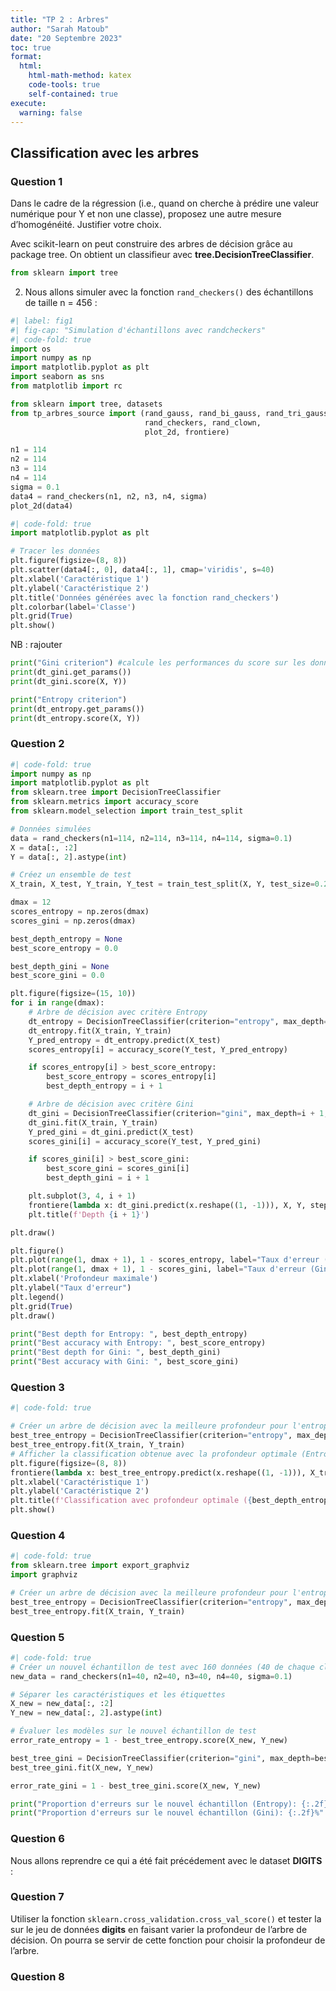 ---
title: "TP 2 : Arbres"
author: "Sarah Matoub"
date: "20 Septembre 2023"
toc: true
format:
  html:
    html-math-method: katex
    code-tools: true
    self-contained: true
execute:
  warning: false
---

## Classification avec les arbres

### Question 1
Dans le cadre de la régression (i.e., quand on cherche à prédire une valeur numérique pour Y et non
une classe), proposez une autre mesure d’homogénéité. Justifier votre choix.

Avec scikit-learn on peut construire des arbres de décision grâce au package tree. On obtient un
classifieur avec **tree.DecisionTreeClassifier**.


```{python}
from sklearn import tree
```

2) Nous allons simuler avec la fonction `rand_checkers()` des échantillons de taille n = 456 :


```{python}
#| label: fig1
#| fig-cap: "Simulation d'échantillons avec randcheckers"
#| code-fold: true
import os
import numpy as np
import matplotlib.pyplot as plt
import seaborn as sns
from matplotlib import rc

from sklearn import tree, datasets
from tp_arbres_source import (rand_gauss, rand_bi_gauss, rand_tri_gauss,
                              rand_checkers, rand_clown,
                              plot_2d, frontiere)

n1 = 114 
n2 = 114
n3 = 114
n4 = 114
sigma = 0.1
data4 = rand_checkers(n1, n2, n3, n4, sigma)
plot_2d(data4)

```

```{python}
#| code-fold: true
import matplotlib.pyplot as plt

# Tracer les données
plt.figure(figsize=(8, 8))
plt.scatter(data4[:, 0], data4[:, 1], cmap='viridis', s=40)
plt.xlabel('Caractéristique 1')
plt.ylabel('Caractéristique 2')
plt.title('Données générées avec la fonction rand_checkers')
plt.colorbar(label='Classe')
plt.grid(True)
plt.show()
```

NB : rajouter 

```{python}
print("Gini criterion") #calcule les performances du score sur les données d'apprentissage
print(dt_gini.get_params())
print(dt_gini.score(X, Y))

print("Entropy criterion")
print(dt_entropy.get_params())
print(dt_entropy.score(X, Y))
```

### Question 2

```{python}
#| code-fold: true
import numpy as np
import matplotlib.pyplot as plt
from sklearn.tree import DecisionTreeClassifier
from sklearn.metrics import accuracy_score
from sklearn.model_selection import train_test_split

# Données simulées
data = rand_checkers(n1=114, n2=114, n3=114, n4=114, sigma=0.1)
X = data[:, :2]
Y = data[:, 2].astype(int)

# Créez un ensemble de test
X_train, X_test, Y_train, Y_test = train_test_split(X, Y, test_size=0.2, random_state=42)

dmax = 12
scores_entropy = np.zeros(dmax)
scores_gini = np.zeros(dmax)

best_depth_entropy = None
best_score_entropy = 0.0

best_depth_gini = None
best_score_gini = 0.0

plt.figure(figsize=(15, 10))
for i in range(dmax):
    # Arbre de décision avec critère Entropy
    dt_entropy = DecisionTreeClassifier(criterion="entropy", max_depth=i + 1, random_state=0)
    dt_entropy.fit(X_train, Y_train)
    Y_pred_entropy = dt_entropy.predict(X_test)
    scores_entropy[i] = accuracy_score(Y_test, Y_pred_entropy)

    if scores_entropy[i] > best_score_entropy:
        best_score_entropy = scores_entropy[i]
        best_depth_entropy = i + 1

    # Arbre de décision avec critère Gini
    dt_gini = DecisionTreeClassifier(criterion="gini", max_depth=i + 1, random_state=0)
    dt_gini.fit(X_train, Y_train)
    Y_pred_gini = dt_gini.predict(X_test)
    scores_gini[i] = accuracy_score(Y_test, Y_pred_gini)

    if scores_gini[i] > best_score_gini:
        best_score_gini = scores_gini[i]
        best_depth_gini = i + 1

    plt.subplot(3, 4, i + 1)
    frontiere(lambda x: dt_gini.predict(x.reshape((1, -1))), X, Y, step=50, samples=False)
    plt.title(f'Depth {i + 1}')

plt.draw()

plt.figure()
plt.plot(range(1, dmax + 1), 1 - scores_entropy, label="Taux d'erreur (Entropie)")
plt.plot(range(1, dmax + 1), 1 - scores_gini, label="Taux d'erreur (Gini)")
plt.xlabel('Profondeur maximale')
plt.ylabel("Taux d'erreur")
plt.legend()
plt.grid(True)
plt.draw()

print("Best depth for Entropy: ", best_depth_entropy)
print("Best accuracy with Entropy: ", best_score_entropy)
print("Best depth for Gini: ", best_depth_gini)
print("Best accuracy with Gini: ", best_score_gini)

```

### Question 3

```{python}
#| code-fold: true

# Créer un arbre de décision avec la meilleure profondeur pour l'entropie
best_tree_entropy = DecisionTreeClassifier(criterion="entropy", max_depth=best_depth_entropy, random_state=0)
best_tree_entropy.fit(X_train, Y_train)
# Afficher la classification obtenue avec la profondeur optimale (Entropy)
plt.figure(figsize=(8, 8))
frontiere(lambda x: best_tree_entropy.predict(x.reshape((1, -1))), X_train, Y_train, step=50, samples=True)
plt.xlabel('Caractéristique 1')
plt.ylabel('Caractéristique 2')
plt.title(f'Classification avec profondeur optimale ({best_depth_entropy} - Entropy)')
plt.show()
```


### Question 4

```{python}
#| code-fold: true
from sklearn.tree import export_graphviz
import graphviz

# Créer un arbre de décision avec la meilleure profondeur pour l'entropie
best_tree_entropy = DecisionTreeClassifier(criterion="entropy", max_depth=best_depth_entropy, random_state=0)
best_tree_entropy.fit(X_train, Y_train)

```

### Question 5

```{python}
#| code-fold: true
# Créer un nouvel échantillon de test avec 160 données (40 de chaque classe)
new_data = rand_checkers(n1=40, n2=40, n3=40, n4=40, sigma=0.1)

# Séparer les caractéristiques et les étiquettes
X_new = new_data[:, :2]
Y_new = new_data[:, 2].astype(int)

# Évaluer les modèles sur le nouvel échantillon de test
error_rate_entropy = 1 - best_tree_entropy.score(X_new, Y_new)

best_tree_gini = DecisionTreeClassifier(criterion="gini", max_depth=best_depth_gini, random_state=0)
best_tree_gini.fit(X_new, Y_new)

error_rate_gini = 1 - best_tree_gini.score(X_new, Y_new)

print("Proportion d'erreurs sur le nouvel échantillon (Entropy): {:.2f}%".format(error_rate_entropy * 100))
print("Proportion d'erreurs sur le nouvel échantillon (Gini): {:.2f}%".format(error_rate_gini * 100))

```

### Question 6

Nous allons reprendre ce qui a été fait précédement avec le dataset **DIGITS** :



### Question 7

Utiliser la fonction `sklearn.cross_validation.cross_val_score()` et tester la sur le jeu de données
**digits** en faisant varier la profondeur de l’arbre de décision. On pourra se servir de cette fonction
pour choisir la profondeur de l’arbre.

### Question 8